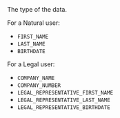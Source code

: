 <ResponseField name="Type" type="string" >
The type of the data.

For a Natural user:
- `FIRST_NAME`
- `LAST_NAME`
- `BIRTHDATE`

For a Legal user:
- `COMPANY_NAME`
- `COMPANY_NUMBER`
- `LEGAL_REPRESENTATIVE_FIRST_NAME`
- `LEGAL_REPRESENTATIVE_LAST_NAME`
- `LEGAL_REPRESENTATIVE_BIRTHDATE`
</ResponseField>